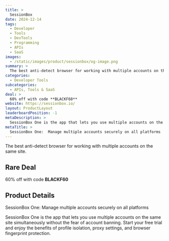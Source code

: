 ```yaml
---
title: >
  SessionBox
date: 2024-12-14
tags:
  - Developer
  - Tools
  - DevTools
  - Programming
  - APIs
  - SaaS
images:
  - /static/images/product/sessionbox/og-image.png
summary: >
  The best anti-detect browser for working with multiple accounts on the same site.
categories:
  - Developer Tools
subcategories:
  - APIs, Tools & SaaS
deal: >
  60% off with code **BLACKF60**
website: https://sessionbox.io/
layout: ProductLayout
leaderboardPosition: -1
metaDescription: >
  SessionBox One is the app that lets you use multiple accounts on the same site simultaneously without the fear of account banning. Start your free trial and enjoy the benefits of profile isolation, proxy settings, and browser fingerprint protection.
metaTitle: >
  SessionBox One:  Manage multiple accounts securely on all platforms
---
```

The best anti-detect browser for working with multiple accounts on the same site.

## Rare Deal

60% off with code **BLACKF60**

## Product Details

SessionBox One:  Manage multiple accounts securely on all platforms

SessionBox One is the app that lets you use multiple accounts on the same site simultaneously without the fear of account banning. Start your free trial and enjoy the benefits of profile isolation, proxy settings, and browser fingerprint protection.
